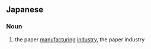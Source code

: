 ==Japanese==
{{ja-kanjitab|せい|し|ぎょう|yomi=on}}

===Noun===
{{ja-noun|せいしぎょう}}

# the paper [[manufacturing]] [[industry]], the paper industry